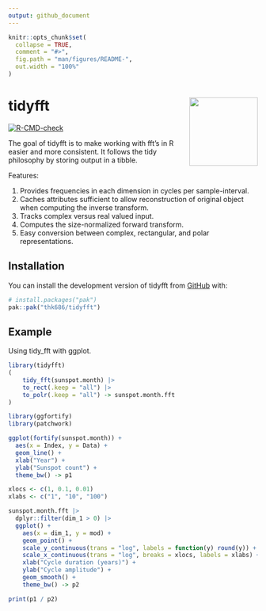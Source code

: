 ```yaml
---
output: github_document
---
```


<!-- README.md is generated from README.Rmd. Please edit that file -->

```r
knitr::opts_chunk$set(
  collapse = TRUE,
  comment = "#>",
  fig.path = "man/figures/README-",
  out.width = "100%"
)
```

# tidyfft <a href="https://github.com/thk686/tidyfft"><img src="man/figures/logo.png" align="right" height="138" /></a>

<!-- badges: start -->
[![R-CMD-check](https://github.com/thk686/tidyfft/actions/workflows/R-CMD-check.yaml/badge.svg)](https://github.com/thk686/tidyfft/actions/workflows/R-CMD-check.yaml)
<!-- badges: end -->

The goal of tidyfft is to make working with fft's in R easier and more consistent. It follows the tidy philosophy by storing output in a tibble.

Features:

1. Provides frequencies in each dimension in cycles per sample-interval.
1. Caches attributes sufficient to allow reconstruction of original object when computing the inverse transform.
1. Tracks complex versus real valued input.
1. Computes the size-normalized forward transform.
1. Easy conversion between complex, rectangular, and polar representations.

## Installation

You can install the development version of tidyfft from [GitHub](https://github.com/) with:

``` r
# install.packages("pak")
pak::pak("thk686/tidyfft")
```

## Example

Using tidy_fft with ggplot.

```r
library(tidyfft)
(
    tidy_fft(sunspot.month) |>
    to_rect(.keep = "all") |>
    to_polr(.keep = "all") -> sunspot.month.fft
)
```

```r
library(ggfortify)
library(patchwork)

ggplot(fortify(sunspot.month)) + 
  aes(x = Index, y = Data) + 
  geom_line() +
  xlab("Year") +
  ylab("Sunspot count") +
  theme_bw() -> p1

xlocs <- c(1, 0.1, 0.01)
xlabs <- c("1", "10", "100")

sunspot.month.fft |>
  dplyr::filter(dim_1 > 0) |>
  ggplot() +
    aes(x = dim_1, y = mod) +
    geom_point() +
    scale_y_continuous(trans = "log", labels = function(y) round(y)) +
    scale_x_continuous(trans = "log", breaks = xlocs, labels = xlabs) +
    xlab("Cycle duration (years)") +
    ylab("Cycle amplitude") +
    geom_smooth() +
    theme_bw() -> p2

print(p1 / p2)
```

